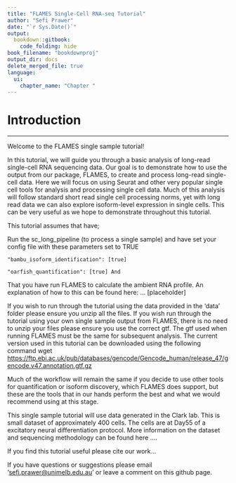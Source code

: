 ```yaml
---
title: "FLAMES Single-Cell RNA-seq Tutorial"
author: "Sefi Prawer"
date: "`r Sys.Date()`"
output:
  bookdown::gitbook:
    code_folding: hide
book_filename: "bookdownproj"
output_dir: docs
delete_merged_file: true
language:
  ui:
    chapter_name: "Chapter "
---
```


# Introduction

------------------------------------------------------------------------

Welcome to the FLAMES single sample tutorial!

In this tutorial, we will guide you through a basic analysis of long-read single-cell RNA sequencing data. Our goal is to demonstrate how to use the output from our package, FLAMES, to create and process long-read single-cell data. Here we will focus on using Seurat and other very popular single cell tools for analysis and processing single cell data. Much of this analysis will follow standard short read single cell processing norms, yet with long read data we can also explore isoform-level expression in single cells. This can be very useful as we hope to demonstrate throughout this tutorial.

This tutorial assumes that have;

Run the sc_long_pipeline (to process a single sample) and have set your config file with these parameters set to TRUE

`"bambu_isoform_identification": [true]`

`"oarfish_quantification": [true] And`

That you have run FLAMES to calculate the ambient RNA profile. An explanation of how to this can be found here: ... [placeholder]

If you wish to run through the tutorial using the data provided in the 'data' folder please ensure you unzip all the files. If you wish run through the tutorial using your own single sample output from FLAMES, there is no need to unzip your files please ensure you use the correct gtf. The gtf used when running FLAMES must be the same for subsequent analysis. The current version used in this tutorial can be downloaded using the following command wget <https://ftp.ebi.ac.uk/pub/databases/gencode/Gencode_human/release_47/gencode.v47.annotation.gtf.gz>

Much of the workflow will remain the same if you decide to use other tools for quantification or isoform discovery, which FLAMES does support, but these are the tools that in our hands perform the best and what we would recommend using at this stage.

This single sample tutorial will use data generated in the Clark lab. This is small dataset of approximately 400 cells. The cells are at Day55 of a excitatory neural differentiation protocol. More information on the dataset and sequencing methodology can be found here ....

If you find this tutorial useful please cite our work...

If you have questions or suggestions please email '[sefi.prawer\@unimelb.edu.au](mailto:sefi.prawer@unimelb.edu.au){.email}' or leave a comment on this github page.
